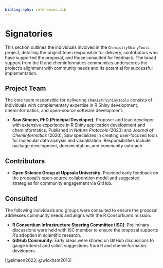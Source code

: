 ```yaml
---
bibliography: references.bib
---
```


# Signatories

This section outlines the individuals involved in the `ChemistryShinyTools` project, detailing the project team responsible for delivery, contributors who have supported the proposal, and those consulted for feedback. The broad support from the R and cheminformatics communities underscores the project’s alignment with community needs and its potential for successful implementation.

## Project Team

The core team responsible for delivering `ChemistryShinyTools` consists of individuals with complementary expertise in R Shiny development, cheminformatics, and open-source software development:

- **Saw Simeon, PhD (Principal Developer)**: Proposer and lead developer with extensive experience in R Shiny application development and cheminformatics. Published in *Nature Protocols* (2023) and *Journal of Cheminformatics* (2020), Saw specializes in creating user-focused tools for molecular data analysis and visualization. Responsibilities include package development, documentation, and community outreach.

## Contributors

- **Open Science Group at Uppsala University**: Provided early feedback on the proposal’s open-source collaboration model and suggested strategies for community engagement via GitHub.

## Consulted

The following individuals and groups were consulted to ensure the proposal addresses community needs and aligns with the R Consortium’s mission:

- **R Consortium Infrastructure Steering Committee (ISC)**: Preliminary discussions were held with ISC member to ensure the proposal supports R’s adoption in scientific research.
- **GitHub Community**: Early ideas were shared on GitHub discussions to gauge interest and solicit suggestions from R and cheminformatics developers.

[@simeon2023; @wickham2016]